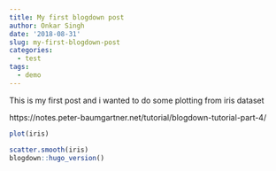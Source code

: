 ```yaml
---
title: My first blogdown post
author: Onkar Singh
date: '2018-08-31'
slug: my-first-blogdown-post
categories:
  - test
tags:
  - demo
---
```

This is my first post and i wanted to do some plotting from iris dataset


https://notes.peter-baumgartner.net/tutorial/blogdown-tutorial-part-4/


```r
plot(iris)
```
```r
scatter.smooth(iris)
blogdown::hugo_version()
```
